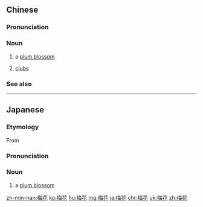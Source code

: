 ==Chinese==
{{zh-forms}}
{{wikipedia|lang=zh|梅}}
{{wikipedia|lang=yue|梅}}

===Pronunciation===
{{zh-pron
|m=méihuā
|c=mui4 faa1
|h=pfs=mòi-fâ
|mn=qz,tw,xm:mûi-hoe/zz:bôe-hoa/twv:moâi-hoe/twv:môe-hoe
|cat=n
}}

===Noun===
{{zh-noun}}

# a [[plum blossom]]
# {{lb|zh|card games}} [[clubs]]

===See also===
{{table:suits/zh}}

{{zh-cat|Flowers|Stone fruits}}
----

==Japanese==
{{wikipedia|lang=ja}}
{{ja-kanjitab|ばい|か|yomi=o}}

===Etymology===
From {{etyl|zh|ja|sort=はいか'}} {{m|zh|梅花}}

===Pronunciation===
{{ja-pron|acc=a|y=ko|ばいか}}

===Noun===
{{ja-noun|ばいか|hhira=ばいくわ}}

# a [[plum blossom]]

{{topics|ja|Flowers|Stone fruits|sort=はいか'}}

[[zh-min-nan:梅花]]
[[ko:梅花]]
[[hu:梅花]]
[[mg:梅花]]
[[ja:梅花]]
[[chr:梅花]]
[[uk:梅花]]
[[zh:梅花]]